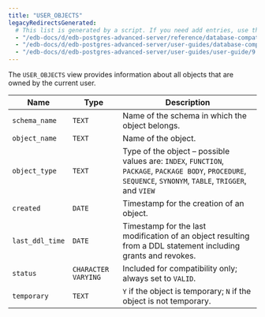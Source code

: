 ```yaml
---
title: "USER_OBJECTS"
legacyRedirectsGenerated:
  # This list is generated by a script. If you need add entries, use the `legacyRedirects` key.
  - "/edb-docs/d/edb-postgres-advanced-server/reference/database-compatibility-for-oracle-developers-reference-guide/9.6/Database_Compatibility_for_Oracle_Developers_Reference_Guide.1.171.html"
  - "/edb-docs/d/edb-postgres-advanced-server/user-guides/database-compatibility-for-oracle-developers-guide/9.5/Database_Compatibility_for_Oracle_Developers_Guide.1.283.html"
  - "/edb-docs/d/edb-postgres-advanced-server/user-guides/user-guide/9.5/EDB_Postgres_Enterprise_Guide.1.229.html"
---
```


<div id="user_objects" class="registered_link"></div>

The `USER_OBJECTS` view provides information about all objects that are owned by the current user.

| Name            | Type                | Description                                                                                                                                                    |
| --------------- | ------------------- | -------------------------------------------------------------------------------------------------------------------------------------------------------------- |
| `schema_name`   | `TEXT`              | Name of the schema in which the object belongs.                                                                                                                |
| `object_name`   | `TEXT`              | Name of the object.                                                                                                                                            |
| `object_type`   | `TEXT`              | Type of the object – possible values are: `INDEX`, `FUNCTION`, `PACKAGE`, `PACKAGE BODY`, `PROCEDURE`, `SEQUENCE`, `SYNONYM`, `TABLE`, `TRIGGER`, and `VIEW`   |
| `created`       | `DATE`              | Timestamp for the creation of an object.                                                                                                                       |
| `last_ddl_time` | `DATE`              | Timestamp for the last modification of an object resulting from a DDL statement including grants and revokes.                                                  |
| `status`        | `CHARACTER VARYING` | Included for compatibility only; always set to `VALID`.                                                                                                        |
| `temporary`     | `TEXT`              | `Y` if the object is temporary; `N` if the object is not temporary.                                                                                            |
